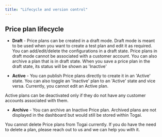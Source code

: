 ```yaml
---
title: "Lifecycle and version control"
---
```


## Price plan lifecycle

* **Draft** - Price plans can be created in a draft mode. Draft mode is meant to be used when you want to create a test plan and edit it as required. You can add/edit/delete the configurations in a draft state. Price plans in draft mode cannot be associated with a customer account. You can also archive a plan that is in draft state. When you save a price plan in the draft state, its status will be shown as 'Inactive'

* **Active** - You can publish Price plans directly to create it in an 'Active' state. You can also toggle an 'Inactive' plan to an 'Active' state and vice versa. Currently, you cannot edit an Active plan. 

<Note>Active plans can be deactivated only if they do not have any customer accounts associated with them.</Note>

* **Archive** - You can archive an Inactive Price plan. Archived plans are not displayed in the dashboard but would still be stored within Togai.

<Info>You cannot delete Price plans from Togai currently. If you do have the need to delete a plan, please reach out to us and we can help you with it.</Info>